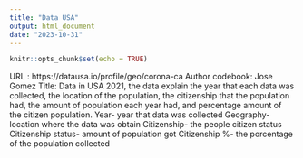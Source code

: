 ```yaml
---
title: "Data USA"
output: html_document
date: "2023-10-31"
---
```


```r
knitr::opts_chunk$set(echo = TRUE)
```
URL : https://datausa.io/profile/geo/corona-ca Author codebook: Jose Gomez Title: Data in USA 2021, the data explain the year that each data was collected, the location of the population, the citizenship that the population had, the amount of population each year had, and percentage amount of the citizen population.
Year- year that data was collected
Geography- location where the data was obtain
Citizenship- the people citizen status
Citizenship status- amount of population got
Citizenship %- the porcentage of the population collected